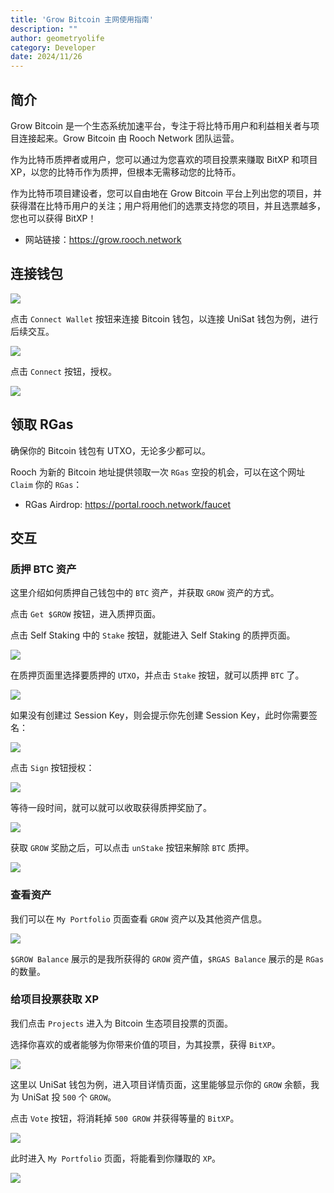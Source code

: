 ```yaml
---
title: 'Grow Bitcoin 主网使用指南'
description: ""
author: geometryolife
category: Developer
date: 2024/11/26
---
```



<PostHeader />

## 简介

Grow Bitcoin 是一个生态系统加速平台，专注于将比特币用户和利益相关者与项目连接起来。Grow Bitcoin 由 Rooch Network 团队运营。

作为比特币质押者或用户，您可以通过为您喜欢的项目投票来赚取 BitXP 和项目 XP，以您的比特币作为质押，但根本无需移动您的比特币。

作为比特币项目建设者，您可以自由地在 Grow Bitcoin 平台上列出您的项目，并获得潜在比特币用户的关注；用户将用他们的选票支持您的项目，并且选票越多，您也可以获得 BitXP！

- 网站链接：https://grow.rooch.network

## 连接钱包

![](/blog/grow-bitcoin/grow-connect-wallet.png)

点击 `Connect Wallet` 按钮来连接 Bitcoin 钱包，以连接 UniSat 钱包为例，进行后续交互。

![](/blog/grow-bitcoin/choose-unisat.png)

点击 `Connect` 按钮，授权。

![](/blog/grow-bitcoin/authorization.png)

## 领取 RGas

确保你的 Bitcoin 钱包有 UTXO，无论多少都可以。

Rooch 为新的 Bitcoin 地址提供领取一次 `RGas` 空投的机会，可以在这个网址 `Claim` 你的 `RGas`：

- RGas Airdrop: https://portal.rooch.network/faucet

## 交互

### 质押 BTC 资产

这里介绍如何质押自己钱包中的 `BTC` 资产，并获取 `GROW` 资产的方式。

点击 `Get $GROW` 按钮，进入质押页面。

点击 Self Staking 中的 `Stake` 按钮，就能进入 Self Staking 的质押页面。

![](/blog/grow-bitcoin/self-staking.png)

在质押页面里选择要质押的 `UTXO`，并点击 `Stake` 按钮，就可以质押 `BTC` 了。

![](/blog/grow-bitcoin/self-staking-choose.png)

如果没有创建过 Session Key，则会提示你先创建 Session Key，此时你需要签名：

![](/blog/grow-bitcoin/create-session-key.png)

点击 `Sign` 按钮授权：

![](/blog/grow-bitcoin/session-key-sign.png)

等待一段时间，就可以就可以收取获得质押奖励了。

![](/blog/grow-bitcoin/claim.png)

获取 `GROW` 奖励之后，可以点击 `unStake` 按钮来解除 `BTC` 质押。

![](/blog/grow-bitcoin/unstake.png)

### 查看资产

我们可以在 `My Portfolio` 页面查看 `GROW` 资产以及其他资产信息。

![](/blog/grow-bitcoin/my-portfolio.png)

`$GROW Balance` 展示的是我所获得的 `GROW` 资产值，`$RGAS Balance` 展示的是 `RGas` 的数量。

### 给项目投票获取 XP

我们点击 `Projects` 进入为 Bitcoin 生态项目投票的页面。

选择你喜欢的或者能够为你带来价值的项目，为其投票，获得 `BitXP`。

![](/blog/grow-bitcoin/project-unisat.png)

这里以 UniSat 钱包为例，进入项目详情页面，这里能够显示你的 `GROW` 余额，我为 UniSat 投 `500` 个 `GROW`。

点击 `Vote` 按钮，将消耗掉 `500 GROW` 并获得等量的 `BitXP`。

![](/blog/grow-bitcoin/project-unisat-vote.png)

此时进入 `My Portfolio` 页面，将能看到你赚取的 `XP`。

![](/blog/grow-bitcoin/portfolio-xp.png)
